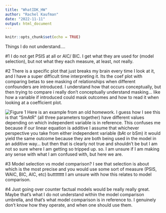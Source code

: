 ```yaml
---
title: "WhatIDK_HW"
author: "Rachel Kaufman"
date: "2022-11-11"
output: html_document
---
```


```r
knitr::opts_chunk$set(echo = TRUE)
```


Things I do not understand....

#1
I do not get PSIS at all or AIC/ BIC. I get what they are used for (model selection), but not what they each measure, at least, not really. 

#2
There is a specific plot that just breaks my brain every time I look at it, and I have a super difficult time interpreting it. Its the coef plot with comparing betas to see masking of relationships when different confounders are introduced. I understand how that occurs conceptually, but then trying to compare  i really don't conceptually understand masking... like how a variable if introduced could mask outcomes and how to read it when looking at a coefficient plot. 

![Figure 1](/Users/rachelkaufman/Documents/soc_722/coefRplot.png)
Here is an example from an old homework. I guess how I see this is that "SmAtR" (all three parameters together) have different values depending on which independent variable is in reference. This confuses me because if our linear equation is additive I assume that whichever perspective you take from either independent variable (bAt or bSm) it would yield the same outcome because they are both being used in the model in an additive way... but then that is clearly not true and shouldn't be but I am not so sure where I am getting so tripped up. so. I am unsure if I am making any sense with what I am confused with, but here we are. 


#3
Model selection vs model comparison? I see that selection is about which is the most precise and you would use some sort of measure (PSIS, WAIC, BIC, AIC, etc) butttttttt I am unsure with how this relates to model comparison. 

#4
Just going over counter factual models would be really really great. Maybe that's what I do not understand within the model comparison umbrella, and that's what model comparison is in reference to. I genuinely don't know how they operate, and when one should use them.





